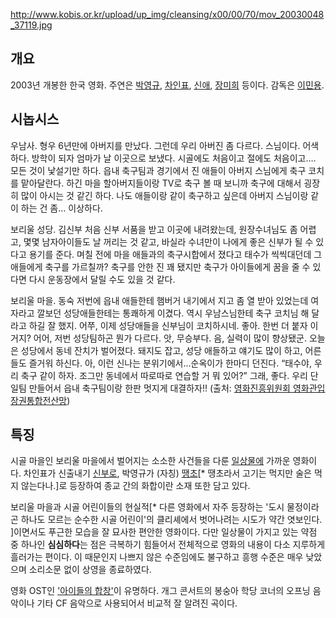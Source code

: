 http://www.kobis.or.kr/upload/up_img/cleansing/x00/00/70/mov_20030048_37119.jpg

== 개요 ==
2003년 개봉한 한국 영화. 주연은 [[박영규]], [[차인표]], [[신애]], [[장미희]] 등이다. 감독은 [[이민용]].


== 시놉시스 ==
우남사. 형우 6년만에 아버지를 만났다. 그런데 우리 아버진 좀 다르다. 스님이다. 어색하다. 방학이 되자 엄마가 날 이곳으로 보냈다. 시골에도 처음이고 절에도 처음이고…. 모든 것이 낯설기만 하다. 읍내 축구팀과 경기에서 진 애들이 아버지 스님에게 축구 코치를 맡아달란다. 하긴 마을 할아버지들이랑 TV로 축구 볼 때 보니까 축구에 대해서 굉장히 많이 아시는 것 같긴 하다. 나도 애들이랑 같이 축구하고 싶은데 아버지 스님이랑 같이 하는 건 좀… 이상하다. 

보리울 성당. 김신부 처음 신부 서품을 받고 이곳에 내려왔는데, 원장수녀님도 좀 어렵고, 몇몇 남자아이들도 날 꺼리는 것 같고, 바실라 수녀만이 나에게 좋은 신부가 될 수 있다고 용기를 준다. 며칠 전에 마을 애들과의 축구시합에서 졌다고 태수가 씩씩대던데 그 애들에게 축구를 가르칠까? 축구를 안한 진 꽤 됐지만 축구가 아이들에게 꿈을 줄 수 있다면 다시 운동장에서 달릴 수도 있을 것 같다. 

보리울 마을. 동숙 저번에 읍내 애들한테 햄버거 내기에서 지고 좀 열 받아 있었는데 여자라고 깔보던 성당애들한테는 통쾌하게 이겼다. 역시 우남스님한테 축구 코치님 해 달라고 하길 잘 했지. 어쭈, 이제 성당애들을 신부님이 코치하시네. 좋아. 한번 더 붙자 이거지? 어어, 저번 성당팀하곤 뭔가 다르다. 앗, 무승부다. 음, 실력이 많이 향상됐군. 오늘은 성당에서 동네 잔치가 벌어졌다. 돼지도 잡고, 성당 애들하고 얘기도 많이 하고, 어른들도 즐거워 하신다. 아, 이런 신나는 분위기에서…순옥이가 한마디 던진다. “태수야, 우리 축구 같이 하자. 조그만 동네에서 따로따로 연습할 거 뭐 있어?” 그래, 좋다. 우리 단일팀 만들어서 읍내 축구팀이랑 한판 멋지게 대결하자!! 
(출처: [[영화진흥위원회 영화관입장권통합전산망]])

== 특징 ==
시골 마을인 보리울 마을에서 벌어지는 소소한 사건들을 다룬 [[일상물]]에 가까운 영화이다. 차인표가 신출내기 [[신부]]로, 박영규가 (자칭) [[땡초]][* 땡초라서 고기는 먹지만 술은 먹지 않는다나.]로 등장하여 종교 간의 화합이란 소재 또한 담고 있다.

보리울 마을과 시골 어린이들의 현실적[* 다른 영화에서 자주 등장하는 '도시 물정이라곤 하나도 모르는 순수한 시골 어린이'의 클리셰에서 벗어나려는 시도가 약간 엿보인다. ]이면서도 푸근한 모습을 잘 묘사한 편안한 영화이다. 다만 일상물이 가지고 있는 약점 중 하나인 '''심심하다'''는 점은 극복하기 힘들어서 전체적으로 영화의 내용이 다소 지루하게 흘러가는 편이다. 이 때문인지 나쁘지 않은 수준임에도 불구하고 흥행 수준은 매우 낮았으며 소리소문 없이 상영을 종료하였다.

영화 OST인 [http://youtu.be/CRmXNUItjsg '아이들의 합창']이 유명하다. 개그 콘서트의 봉숭아 학당 코너의 오프닝 음악이나 기타 CF 음악으로 사용되어서 비교적 잘 알려진 곡이다.
